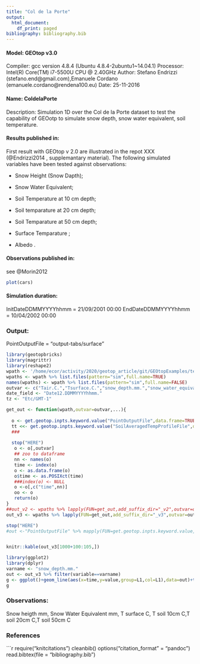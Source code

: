 ```yaml
---
title: "Col de la Porte"
output:
  html_document:
    df_print: paged
bibliography: bibliography.bib
---
```



#### Model: GEOtop v3.0
Compiler: gcc version 4.8.4 (Ubuntu 4.8.4-2ubuntu1~14.04.1) 
Processor: Intel(R) Core(TM) i7-5500U CPU @ 2.40GHz
Author: Stefano Endrizzi (stefano.end@gmail.com),Emanuele Cordano (emanuele.cordano@rendena100.eu)
Date: 25-11-2016

#### Name: ColdelaPorte
Description: Simulation 1D over the Col de la Porte dataset to test the capability of GEOotp to simulate snow depth, snow water equivalent, soil temperature.



#### Results published in:

First result with GEOtop v 2.0 are illustrated in the repot XXX  (@Endrizzi2014 , supplemantary material). 
The following simulated variables have  been tested against observations:

- Snow Height (Snow Dapth);

- Snow Water Equivalent;

- Soil Temperature at 10 cm depth;

- Soil temparature at 20 cm depth;

- Soil Temparature at 50 cm depth;

- Surface Temparature ;

- Albedo .



<!-- - *Endrizzi S., Gruber S., Dall’Amico M., Rigon R., GEOtop 2.0.: Simulating the combined energy and water balance at and below the land surface accounting for soil freezing, snow cover and terrain effects, Geosci. Model Dev., 2014* -->

<!-- ![ColdelaPorte Example Results of GEOtop 2.0 (not reproducible)](images/Geotop-ColDePorte_Endrizzi2014.pdf) -->


#### Observations published in:

see @Morin2012
<!-- - *Morin, S., Lejeune, Y., Lesaffre, B., Panel, J.-M., Poncet, D., David, -->
<!-- P., and Sudul, M.: An 18-yr long (1993–2011) snow and meteorological dataset from a mid-altitude mountain site (Col de Porte, -->
<!-- France, 1325 m alt.) for driving and evaluating snowpack models, Earth Syst. Sci. Data, 4, 13–21, doi:10.5194/essd-4-13-2012, -->
<!-- 2012.* -->

```r
plot(cars)
```


#### Simulation duration:


InitDateDDMMYYYYhhmm   = 21/09/2001 00:00
EndDateDDMMYYYYhhmm    = 10/04/2002 00:00

### Output:
PointOutputFile = "output-tabs/surface"


```r
library(geotopbricks)
library(magrittr)
library(reshape2)
wpath <- '/home/ecor/activity/2020/geotop_article/git/GEOtopExamples/tests/ColdelaPorte/sims' 
wpaths <- wpath %>% list.files(pattern="sim",full.name=TRUE)
names(wpaths) <- wpath %>% list.files(pattern="sim",full.name=FALSE)
outvar <- c("Tair.C.","Tsurface.C.","snow_depth.mm.","snow_water_equivalent.mm.","SWin.W.m2.","SWbeam.W.m2","SWdiff.W.m2.","SWnet.W.m2.","SWup.W.m2.") 
date_field <- "Date12.DDMMYYYYhhmm."
tz <- "Etc/GMT-1"

get_out <- function(wpath,outvar=outvar,...){  
  
  o <- get.geotop.inpts.keyword.value("PointOutputFile",data.frame=TRUE,wpath=wpath,...)
  tt <<- get.geotop.inpts.keyword.value("SoilAveragedTempProfileFile",data.frame=TRUE,wpath=wpath,zlayer.formatter="z%04d",...)   ###SoilAveragedTempProfileFile 
  ###
  
  stop("HERE")
   o <- o[,outvar]
   ## zoo to dataframe
   nn <- names(o)
   time <- index(o)
   o <- as.data.frame(o)
   o$time <- as.POSIXct(time)
   ###index(o) <- NULL
   o <-o[,c("time",nn)]
   oo <- o
   return(o)
}
##out_v2 <- wpaths %>% lapply(FUN=get_out,add_suffix_dir="_v2",outvar=outvar)
out_v3 <- wpaths %>% lapply(FUN=get_out,add_suffix_dir="_v3",outvar=outvar,date_field=date_field,tz=tz) %>% melt(id="time")

stop("HERE")
#out <-"PointOutputFile" %>% mapply(FUN=get.geotop.inpts.keyword.value,wpath=wpaths,SIMPLIFY = FALSE,data.frame=TRUE) 


knitr::kable(out_v3[1000+100:105,])

```
```r
library(ggplot2)
library(dplyr)
varname <- "snow_depth.mm."
out <- out_v3 %>% filter(variable==varname)
g <- ggplot()+geom_line(aes(x=time,y=value,group=L1,col=L1),data=out)+theme_bw()
g
```





### Observations:
Snow heigth mm, Snow Water Equivalent mm, T surface C, T soil 10cm C,T soil 20cm C,T soil 50cm C







### References

```r
require("knitcitations")
cleanbib()
options("citation_format" = "pandoc")
read.bibtex(file = "bibliography.bib")

